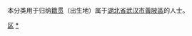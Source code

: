 {{Catnav|頁面分類|各種主題的頁面分類|依中国各省来作的分类|各地中国人|湖北人|武汉人}}
{{Catnav|頁面分類|人物|各國人物|中国人|各地中国人|湖北人|武汉人}}

本分类用于归纳[[籍贯|籍贯]]（出生地）属于[[湖北省|湖北省]][[武汉市|武汉市]][[黃陂區|黃陂區]]的人士。

[[Category:武汉人|区]]
[[Category:黄陂区|*]]
